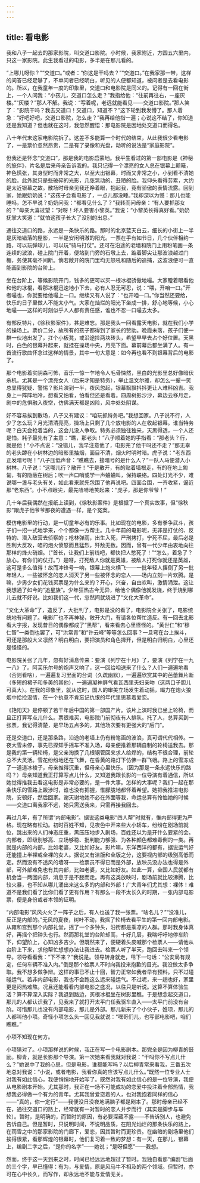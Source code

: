 ```yaml
---
---
---
```

title: 看电影
---




我和八子一起去的那家影院，叫交道口影院。小时候，我家附近，方圆五六里内，只这一家影院。此生我看过的电影，多半是在那儿看的。

“上哪儿呀你？”“交道口。”或者：“你这是干吗去？”“交道口。”在我家那一带，这样的问答已经足够了，不单问者已经明白，听见的人便都知道，被问者是去看电影的。所以，在我童年一度的印象里，交道口和电影院是同义的。记得有一回在街上，一个人问我：“小孩儿，交道口怎么走？”我指给他：“往前再往右，一座灰楼。”“灰楼？”那人不解。我说：“写着呢，老远就能看见——交道口影院。”那人笑了：“影院干吗？我去交道口！交道口，知道不？”这下轮到我发懵了。那人着急：“好吧好吧，交道口影院，怎么走？”我再给他指一遍；心说这不结了，你知道还是我知道？但也就在这时，我忽然醒悟：那电影院是因地处交道口而得名。

八十年代末这家电影院拆了。这差不多能算一个时代的结束，从此我很少看电影了，一是票价忽然昂贵，二是有了录像和光盘，动听的说法是“家庭影院”。

但我还是怀念“交道口”，那是我的电影启蒙地。我平生看过的第一部电影是《神秘的旅伴》，片名是后来母亲告诉我的。我只记得一个漂亮的女人总在银幕上颠簸，神色慌张，其身型时而非常之大，以至大出银幕，时而又非常之小，小到看不清她的脸。此外就只是些破碎的光影，几张晃动的、丑陋的脸。我仰头看得劳累，大约是太近银幕之故。散场时母亲见我还睁着眼，抱起我，竟有骄傲的表情流露。回到家，她跟奶奶说：“这孩子会看电影了，一点儿都没睡。”我却深以为憾：那儿也能睡吗，怎不早说？奶奶问我：“都看见什么了？”我转而问母亲：“有人要抓那女的？”母亲大喜过望：“对呀！坏人要害小黎英。”我说：“小黎英长得真好看。”奶奶抚掌大笑道：“就怕这孩子长大了没别的出息。”

通往交道口的路，永远是一条快乐的路。那时的北京蓝天白云，细长的小街上一半是灰暗错落的屋影，一半是安闲明澈的阳光。一票在手有如节日，几个伙伴相约一路，可以玩弹球儿，可以玩“骑马打仗”。还可在沿途的老墙和院门上用粉笔画一条连续的波浪，碰上院门开着，便站到门旁的石墩上去，踮着脚尖让那波浪越过门楣，务使其毫不间断。倘若敞开的院门里均无怒吼和随后的追捕，这波浪便可一直能画到影院的台阶上。

坐在台阶上，等候影院开门，钱多的更可以买一根冰棍骄傲地嘬。大家瞪着眼看他和他的冰棍，看那冰棍迅速地小下去，必有人忍无可忍，说：“喂，开咱一口。”开者嘬也，你就要给他嘬上一口。继续又有人说了：“也开咱一口。”你当然还要给，快乐的日子里做人不能太小气。大家在灿烂的阳光下坐成一排，舒心地等候，小心地嘬——这样的时刻似乎人人都有责任感，谁也不忍一口嘬去太多。



有部反特片，《徐秋影案件》，甚是难忘。那是我头一回看露天电影，就在我们小学的操场上。票价二分，故所有的孩子都得到了家长的赞助。晚霞未落，孩子们便一群一伙地出发了，扛个小板凳，或沿途捡两块砖头，希望早早去占个好位置。天黑时，白色的银幕升起来，就挂在操场中央，月亮下面。幕前幕后都坐满了人。有一首流行歌曲怀念过这样的情景，其中一句大意是：如今再也看不到银幕背后的电影了。

那个电影着实阴森可怖，音乐一惊一乍地令人毛骨悚然，黑白的光影里总好像暗伏杀机。尤其是一个漂亮女人（后来才知是特务），举止温文尔雅，却怎么一颦一笑总显得犹疑、警惕？影片演到一半，夜风忽起，银幕飘飘抖抖更让人难料凶吉。我身上一阵阵地冷，想看又怕看，怕看但还是看着。四周树影沙沙，幕边云移月走，剧中的危惧融入夜空，仿佛满天都是凶险，风中处处阴谋。

好不容易挨到散场，八子又有建议：“咱玩抓特务吧。”我想回家。八子说不行，人少了怎么玩？月光清清亮亮，操场上只剩了几个放电影的人在收起银幕。谁当特务呢？白天会抢着当的，这会儿没人争取。特务必须独往独来，天黑得透，一个人还是怕。耗子最先有了主意：“瞧，那老头！”八子顺着她的手指看：“那老头？行，就是他！”小不点说：“没错儿，我早注意他了，电影完了他干吗还不走？”那无辜的老头蹲在小树林边的暗影里抽烟，面目不清，烟火时明时暗。虎子说：“老东西正发暗号呢！”八子压低声音：“瞧瞧去，接暗号的是什么人？”一队人马便潜入小树林。八子说：“这哪儿行？散开！”于是散开，有的贴着墙根走，有的在地上匍匐，有的隐蔽在树后；吹一声口哨或学一声蛐蛐叫，保持联络。四处灯光不少，难说哪一盏与老头有关，如此看来就先包围了他再说吧。四面合围，一齐收紧，逼近那“老东西”。小不点眼尖，最先哧哧地笑起来：“虎子，那是你爷爷！”

几十年后我偶然在报纸上读到，《徐秋影案件》是根据了一个真实故事，但“徐秋影”跟虎子他爷爷那夜的遭遇一样，是个冤案。

模仿电影里的行动，是一切童年必有的乐事。比如现在的电影，多有拳争武斗，孩子们一招一式地学来，个个都像一方帮主。几十年前的电影呢，无非是打仗的、反特的、潜入敌营去侦察的；枪林弹雨，出生入死，严刑拷打，宁死不屈，最后必是胜利大反攻，咱的炮火愤怒而且猛烈，歼敌无数。因而，曾有一代少年由衷地向往那样的烽火硝烟。（“首长，让我们上前线吧，都快把人憋死了！”“怎么，着急了？放心，有你们的仗打。”）是呀，打死敌人你就是英雄，被敌人打死你就还是英雄，这可是多么值得！故而冲锋号一响，银幕上炮火横飞——一批年轻人撂倒了另一批年轻人，一些被怀念的恋人消灭了另一些被怀念的恋人——场内立刻一片欢腾。是嘛，少男少女们花钱买票是为什么来的？开心，兴奋，自由欢叫，激情涌泄。这让我想通了如今的“追星族”。少年狂热古今无异，给他个偶像他就发烧，终于烧到哪儿去就不好说。比如我们这一代，忽然间就烧进了“文化大革命”。

“文化大革命”了，造反了，大批判了，电影是没的看了，电影院全关张了，电影统统地有问题了。电影厂也不再神秘，敞开大门，有请各位帮忙造反。有一回去北影看大字报，发现昔日的偶像都成了“黑帮”，看来看去心里怪怪的。“黄世仁”和“穆仁智”一类倒也罢了，可“洪常青”和“许云峰”等等怎么回事？一旦弯在台上挨斗，可还是那般大义凛然？明白明白，要把演员和角色择开，但是明白归明白，心里还是怪怪的。

电影院关张了几年，忽有好消息传来：要演《列宁在十月》了，要演《列宁在一九一八》了。阿芙乐尔号的炮声又响了，这一回给咱送来了什么？人们一遍遍地看（否则看啥），一遍遍复习里面的台词（久疏幽默），一遍遍欣赏其中的芭蕾舞片断（多短的裙子和多美的其他），一遍遍凝神屏气看瓦西里夫妇亲吻（这两口子胆儿可真大）。在我的印象里，就从这时，国人的审美立场发生着动摇，竭力在炮火狼烟中拾捡温情，在一个执意不肯忘记仇恨的年代里思慕着爱恋。

《艳阳天》是停顿了若干年后中国的第一部国产片。该片上演时我已坐上轮椅，而且正打算写点儿什么。票很难买，电影院门前彻夜有人排队。托了人，总算买到一张票，我记得清楚，是早场五点多的，其他场次要有更强大的“后门”。

还是交道口，还是那条路，沿途的老墙上仍有粉笔画的波浪，真可谓代代相传。一夜大雪未停，事先已探知手摇车不准入场，母亲便推着那辆自制的轮椅送我去。那是我的第一辆轮椅，是父亲淘换了几根钢管回来求人给焊的，结构不很合理，前轮总不大灵活。雪花纷纷地还在飞舞，在昏黄的路灯下仿佛一群飞蛾。路上的雪冻成了一道道冰棱子，母亲推得沉重，但母亲心里快乐。（因为那是一条永远快乐的路吗？）母亲知道我正打算写点儿什么，又知道我跟长影的一位导演有着通信，所以她觉得推我去看这电影是非常必要的，是一件大事。怎样的大事呢？我们一起在那条快乐的雪路上跋涉时，谁也没有把握，惟朦胧地都怀着希望。她把我推进电影院，安顿好，然后回家。谢天谢地她不必在外面等我，命运总算有怜恤她的时候——交道口离我家不远，她只需送我来，只需再接我回去。



再过几年，有了所谓“内部电影”。据说这类电影“四人帮”时就有，惟内部得更为严格。现在略有松动。初时百姓不知，见夜色中开来些大小轿车，纷纷在剧场前就位，跳出来的人们神态庄重，黑压压地步入剧场，百姓还以为是开什么要紧的会。内部者，即级别够高、立场够稳、批判能力够强、为各种颜色都难毒倒的一类。再就是内部的内部，比如老婆，又比如好友。影片嘛，东洋西洋的都有，据说运气好还能撞上半裸或全裸的女人。据说又有洁版和全版之分，这要视内部的级别高低而定。然而没有不透风的墙呀——检票员不得已而是外部，放映员没办法也得是外部，可外部难免也有其内部，比如老婆，又比如好友。如此一算，全国人民就都有机会当一两回内部，消息于是不胫而走。再有这类放映时，剧场前就比较沸腾，比较火暴，也不知从哪儿涌出来这么多的内部和外部！广大青年们尤其想：裸体！难道不是我们看了比你们看了更有作用？有那么一段不太长久的时期，一张内部电影票，便是身份或者本领的证明。

“内部电影”风风火火了一阵子之后，有人也送了我一张票。“啥名儿？”“没准儿，反正是内部的。”无风的夏夜，树叶不动，我摇了轮椅去看平生的第一回内部电影。从雍和宫到那个内部礼堂，摇了一个多钟头，沿街都是乘凉的人群。那时我身体真好，再摇个把钟头也行。然而那礼堂的台阶却高，十好几层，我喘吁吁地停车阶下，仰望阶上，心知凶多吉少。但既然来了，便硬着头皮喊那个检票人——请他从台阶上下来，求他帮忙想想办法让我进去。检票人听了半天，跑回去叫来一个领导。领导看看我：“下不来？”我说是。领导转身就走，甩下一句话：“公安局有规定，任何车辆不准入内。”倒是那个检票人不时向我投来抱歉的目光。我没做太多争取。我不想多做争辩。这样的事已不止十回，智力正常如我者早有预料。只不过碰碰运气。若非内部电影，我也不会跑这么远来碰运气。不过呢，来一趟也好，家里更是闷热难熬。况且还能看看内部电影之盛况，以往只是听说。这算不算体验生活？算不算深入实际？我退到路边，买根冰棍坐在树影里瞧。于是想念起交道口，那儿的人都认识我了，见我来了就打开太平门任我驱车直入——太平门前没有台阶。可惜那儿也没有内部电影，那儿是外部。那儿新来了个小伙子，姓项，那儿的人都叫他小项。奇怪小项怎么头一回见我就说：“嘿哥们儿，也写部电影吧，咱们瞧瞧。”

小项不知现在何方。



小项猜对了。小项那样说的时候，我正在写一个电影剧本。那完全是因为柳青的鼓励。柳青，就是长影那个导演。第一次她来看我就对我说：“干吗你不写点儿什么？”她说中了我的心思，但是电影，谁都能写吗？以后柳青常来看我，三番五次地总对我说：“小说，或者电影，我看你真的应该写点儿什么。”既然一位专业人士对我有如此信心，我便悄悄地开始写了。既然对我有如此信心的是一位导演，我便从电影剧本开始。尤其那时，我正在一场不可能成功的恋爱中投注着全部热情，我想我必得做一个有为的青年。尤其我曾爱恋着的人，也对我抱着同样的信心——“真的，你一定行”——我便没日没夜地满脑子都是剧本了。那时母亲已经不在，通往交道口的路上，经常就有一对暂时的恋人并步而行（其实是脚步与车轮）。暂时，是明确的，而暂时的原因，有必要深藏不露——不告诉别人，也避免告诉自己。但是暂时，只说明时间，不说明品质，在阳光灿烂的那条快乐的路上，在雨雪之中的那家影院的门廊下，爱恋，因其暂时而更珍贵。在幽暗的剧场里他们挨得很紧，看那辉煌的银幕时，他们复习着一致的梦想：有一天，在那儿，银幕上，编剧二字之后，“是你的名字”——她说；“是呀但愿”——我想。

然而，终于这一天到来之时，时间已经远远地超过了暂时。我独自看那“编剧”后面的三个字，早已懂得：有为，与爱情，原是风马牛不相及的两个领域。但暂时，亦可在心中长久，而写作，却永远地不能与爱情无关。

